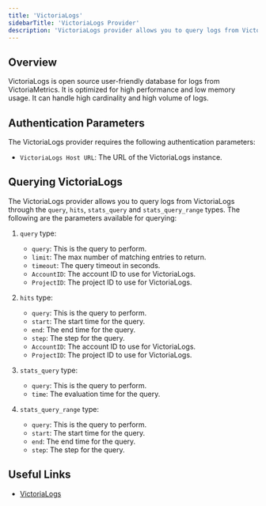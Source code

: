 ```yaml
---
title: 'VictoriaLogs'
sidebarTitle: 'VictoriaLogs Provider'
description: 'VictoriaLogs provider allows you to query logs from VictoriaLogs.'
---
```


## Overview

VictoriaLogs is open source user-friendly database for logs from VictoriaMetrics. It is optimized for high performance and low memory usage. It can handle high cardinality and high volume of logs.

## Authentication Parameters

The VictoriaLogs provider requires the following authentication parameters:

- `VictoriaLogs Host URL`: The URL of the VictoriaLogs instance.

## Querying VictoriaLogs

The VictoriaLogs provider allows you to query logs from VictoriaLogs through the `query`, `hits`, `stats_query` and `stats_query_range` types. The following are the parameters available for querying:

1. `query` type:

    - `query`: This is the query to perform.
    - `limit`: The max number of matching entries to return.
    - `timeout`: The query timeout in seconds.
    - `AccountID`: The account ID to use for VictoriaLogs.
    - `ProjectID`: The project ID to use for VictoriaLogs.

2. `hits` type:

    - `query`: This is the query to perform.
    - `start`: The start time for the query.
    - `end`: The end time for the query.
    - `step`: The step for the query.
    - `AccountID`: The account ID to use for VictoriaLogs.
    - `ProjectID`: The project ID to use for VictoriaLogs.

3. `stats_query` type:

    - `query`: This is the query to perform.
    - `time`: The evaluation time for the query.

4. `stats_query_range` type:

    - `query`: This is the query to perform.
    - `start`: The start time for the query.
    - `end`: The end time for the query.
    - `step`: The step for the query.

## Useful Links

- [VictoriaLogs](https://docs.victoriametrics.com/victorialogs/)
